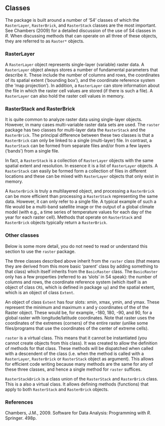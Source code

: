 ## Classes

The package is built around a number of 'S4' classes of which the `RasterLayer`, `RasterBrick`, and `RasterStack` classes are the most important. See Chambers (2009) for a detailed discussion of the use of S4 classes in *R*. When discussing methods that can operate on all three of these objects, they are referred to as `Raster*` objects.

### RasterLayer

A `RasterLayer` object represents single-layer (variable) raster data. A `RasterLayer` object always stores a number of fundamental parameters that describe it. These include the number of columns and rows, the coordinates of its spatial extent ('bounding box'), and the coordinate reference system (the 'map projection'). In addition, a `RasterLayer` can store information about the file in which the raster cell values are stored (if there is such a file). A `RasterLayer` can also hold the raster cell values in memory.

### RasterStack and RasterBrick

It is quite common to analyze raster data using single-layer objects. However, in many cases multi-variable raster data sets are used. The `raster` package has two classes for multi-layer data the `RasterStack` and the `RasterBrick`. The principal difference between these two classes is that a `RasterBrick` can only be linked to a single (multi-layer) file. In contrast, a `RasterStack` can be formed from separate files and/or from a few layers ('bands') from a single file. 

In fact, a `RasterStack` is a collection of `RasterLayer` objects with the same spatial extent and resolution. In essence it is a list of `RasterLayer` objects. A `RasterStack` can easily be formed form a collection of files in different locations and these can be mixed with `RasterLayer` objects that only exist in memory.

A `RasterBrick`  is truly a multilayered object, and processing a `RasterBrick`  can be more efficient than processing a `RasterStack` representing the same data. However, it can only refer to a single file. A typical example of such a file would be a multi-band satellite image or the output of a global climate model (with e.g., a time series of temperature values for each day of the year for each raster cell). Methods that operate on `RasterStack` and `RasterBrick`  objects typically return a `RasterBrick`.


### Other classes

Below is some more detail, you do not need to read or understand this section to use the `raster` package. 

The three classes described above inherit from the `raster` class (that means they are derived from this more basic 'parent' class by adding something to that class) which itself inherits from the `BasicRaster` class. The `BasicRaster` only has a few properties (referred to as 'slots' in S4 speak): the number of columns and rows, the coordinate reference system (which itself is an object of class `CRS`, which is defined in package `sp`) and the spatial extent, which is an object of class `Extent`.  

An object of class `Extent` has four slots: xmin, xmax, ymin, and ymax. These represent the minimum and maximum x and y coordinates of the of the Raster object. These would be, for example,  -180, 180, -90, and 90, for a global raster with longitude/latitude coordinates.  Note that raster uses the coordinates of the extremes (corners) of the entire raster (unlike some files/programs that use the coordinates of the center of extreme cells). 

`raster` is a virtual class. This means that it cannot be instantiated (you cannot create objects from this class). It was created to allow the definition of methods for that class. These methods will be dispatched when called with a descendent of the class (i.e. when the method is called with a `RasterLayer`, `RasterBrick` or `RasterStack` object as argument). This allows for efficient code writing because many methods are the same for any of these three classes, and hence a single method for `raster` suffices. 

`RasterStackBrick` is a class union of the `RasterStack` and `RasterBrick` class. This is a also a virtual class. It allows defining methods (functions) that apply to both `RasterStack` and `RasterBrick` objects.

### References

Chambers, J.M., 2009. Software for Data Analysis: Programming with *R*. Springer. 498p.
